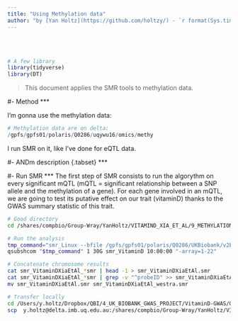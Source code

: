 ```yaml
---
title: "Using Methylation data"
author: "by [Yan Holtz](https://github.com/holtzy/) - `r format(Sys.time(), '%d %B %Y')`"
---
```



<br><br>
```r
# A few library
library(tidyverse)
library(DT)
```

>This document applies the SMR tools to methylation data. 



#- Method
***

I'm gonna use the methylation data:
```r

# Methylation data are on delta:
/gpfs/gpfs01/polaris/Q0286/uqywu16/omics/methy
```

I run SMR on it, like I've done for eQTL data.





#- ANDm description {.tabset}
***







#- Run SMR
***
The first step of SMR consists to run the algorythm on every significant mQTL (mQTL = significant relationship between a SNP allele and the methylation of a gene). For each gene involved in an mQTL, we are going to test its putative effect on our trait (vitaminD) thanks to the GWAS summary statistic of this trait.

```bash
# Good directory
cd /shares/compbio/Group-Wray/YanHoltz/VITAMIND_XIA_ET_AL/9_METHYLATION

# Run the analysis
tmp_command="smr_Linux --bfile /gpfs/gpfs01/polaris/Q0286/UKBiobank/v2EURu_HM3/ukbEURu_imp_chr{TASK_ID}_v2_HM3_QC --gwas-summary /shares/compbio/Group-Wray/YanHoltz/VITAMIND_XIA_ET_AL/1_GWAS/GWAS_vitaminD_XiaEtAL.ma --beqtl-summary /gpfs/gpfs01/polaris/Q0286/uqywu16/omics/methy/bl_meqtl_cis_std_chr{TASK_ID} --out smr_methyl_VitaminDXiaEtAl_{TASK_ID} --thread-num 1"
qsubshcom "$tmp_command" 1 30G smr_VitaminD 10:00:00 "-array=1-22"

# Concatenate chromosome results
cat smr_VitaminDXiaEtAl_*smr | head -1 > smr_VitaminDXiaEtAl.smr
cat smr_VitaminDXiaEtAl_*smr | grep -v "^probeID" >> smr_VitaminDXiaEtAl.smr
mv smr_VitaminDXiaEtAl.smr smr_VitaminDXiaEtAl_westra.smr

# Transfer locally
cd /Users/y.holtz/Dropbox/QBI/4_UK_BIOBANK_GWAS_PROJECT/VitaminD-GWAS/0_DATA
scp  y.holtz@delta.imb.uq.edu.au:/shares/compbio/Group-Wray/YanHoltz/VITAMIND_XIA_ET_AL/5_SMR/ON_WESTRA_ET_AL/smr_VitaminDXiaEtAl_westra.smr  .
```







